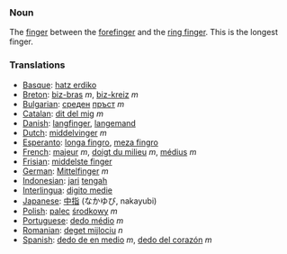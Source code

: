 ===Noun===

The [[finger]] between the [[forefinger]] and the [[ring finger]]. This is the longest finger.

===Translations===
*[[Basque]]: [[hatz erdiko]]
*[[Breton]]: [[biz-bras]] ''m'', [[biz-kreiz]] ''m''
*[[Bulgarian]]: [[среден]] [[пръст]] ''m''
*[[Catalan]]: [[dit del mig]] ''m''
*[[Danish]]: [[langfinger]], [[langemand]]
*[[Dutch]]: [[middelvinger]] ''m''
*[[Esperanto]]: [[longa fingro]], [[meza fingro]]
*[[French]]: [[majeur]] ''m'', [[doigt du milieu]] ''m'', [[médius]] ''m''
*[[Frisian]]: [[middelste finger]]
*[[German]]: [[Mittelfinger]] ''m''
*[[Indonesian]]: [[jari]] [[tengah]]
*[[Interlingua]]: [[digito medie]]
*[[Japanese]]: [[中指]] (なかゆび, nakayubi)
*[[Polish]]: [[palec]] [[środkowy]] ''m''
*[[Portuguese]]: [[dedo médio]] ''m''
*[[Romanian]]: [[deget mijlociu]] ''n''
*[[Spanish]]: [[dedo de en medio]] ''m'', [[dedo del corazón]] ''m''
